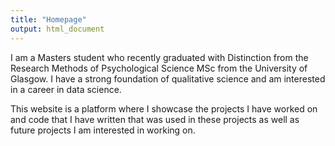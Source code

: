 ```yaml
---
title: "Homepage"
output: html_document
---
```


I am a Masters student who recently graduated with Distinction from the Research Methods of Psychological Science MSc from the University of Glasgow. I have a strong foundation of qualitative science and am interested in a career in data science.

This website is a platform where I showcase the projects I have worked on and code that I have written that was used in these projects as well as future projects I am interested in working on.